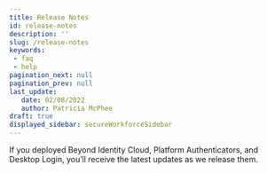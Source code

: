 ```yaml
---
title: Release Notes
id: release-notes
description: ''
slug: /release-notes 
keywords: 
 - faq
 - help
pagination_next: null
pagination_prev: null
last_update: 
   date: 02/08/2022
   author: Patricia McPhee
draft: true
displayed_sidebar: secureWorkforceSidebar
---
```




If you deployed Beyond Identity Cloud, Platform Authenticators, and Desktop Login, you’ll receive the latest updates as we release them.


<ReleaseNotesGenerator noteKey="web-core" />